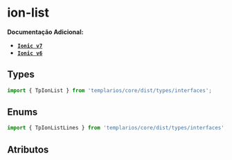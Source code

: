 
<Meta of={listStories} />

# ion-list

**Documentação Adicional:**

- **[`Ionic v7`](https://ionicframework.com/docs/api/list)**
- **[`Ionic v6`](https://ionicframework.com/docs/v6/api/list)**

## Types

```ts
import { TpIonList } from 'templarios/core/dist/types/interfaces';
```

## Enums

```ts
import { TpIonListLines } from 'templarios/core/dist/types/interfaces';
```

## Atributos

<Canvas of={listStories.Default} />
<Controls of={listStories.Default} />
